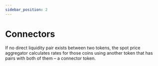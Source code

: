 ```yaml
---
sidebar_position: 2
---
```


# Connectors

If no direct liquidity pair exists between two tokens, the spot price aggregator calculates rates for those coins using another token that has pairs with both of them – a connector token.
